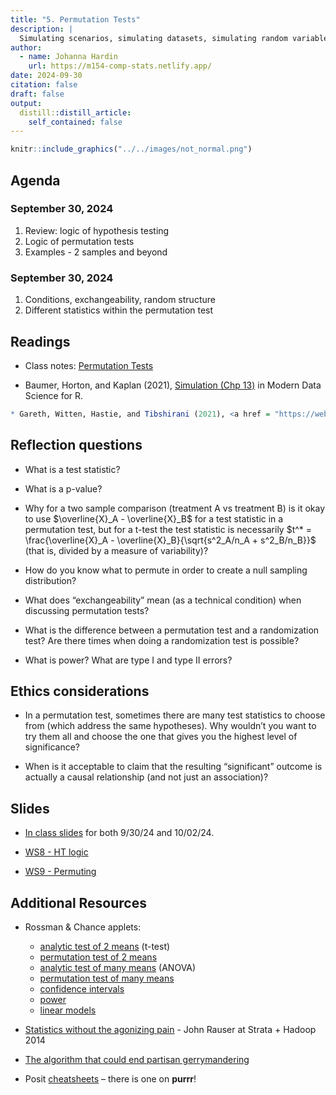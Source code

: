 ```yaml
---
title: "5. Permutation Tests"
description: |
  Simulating scenarios, simulating datasets, simulating random variables.
author:
  - name: Johanna Hardin
    url: https://m154-comp-stats.netlify.app/  
date: 2024-09-30
citation: false
draft: false
output:
  distill::distill_article:
    self_contained: false
---
```



```r
knitr::include_graphics("../../images/not_normal.png")
```



## Agenda <i class="fas fa-calendar-alt" target="_blank"></i>

### September 30, 2024

1. Review: logic of hypothesis testing
2. Logic of permutation tests
3. Examples - 2 samples and beyond



### September 30, 2024

1. Conditions, exchangeability, random structure
2. Different statistics within the permutation test


## Readings <i class="fas fa-book-open"></i> 

* Class notes: <a href = "https://st47s.com/Math154/Notes/05-permutation.html" target= "_blank">Permutation Tests</a>

* Baumer, Horton, and Kaplan (2021), <a href = "https://mdsr-book.github.io/mdsr3e/13-simulation.html" target = "_blank">Simulation (Chp 13)</a> in Modern Data Science for R.

```r
* Gareth, Witten, Hastie, and Tibshirani (2021), <a href = "https://web.stanford.edu/~hastie/ISLR2/ISLRv2_website.pdf" target = "_blank">The Bootstrap (section 5.2) </a> Introduction to Statistical Learning.
```

## Reflection questions <i class="fas fa-lightbulb"></i>

* What is a test statistic?

* What is a p-value?

* Why for a two sample comparison (treatment A vs treatment B) is it okay to use $\overline{X}_A - \overline{X}_B$ for a test statistic in a permutation test, but for a t-test the test statistic is necessarily $t^* = \frac{\overline{X}_A - \overline{X}_B}{\sqrt{s^2_A/n_A + s^2_B/n_B}}$  (that is, divided by a measure of variability)?

* How do you know what to permute in order to create a null sampling distribution?

* What does "exchangeability" mean (as a technical condition) when discussing permutation tests?

* What is the difference between a permutation test and a randomization test?  Are there times when doing a randomization test is possible?

* What is power?  What are type I and type II errors?


## Ethics considerations <i class="fas fa-balance-scale"></i> 

* In a permutation test, sometimes there are many test statistics to choose from (which address the same hypotheses).  Why wouldn't you want to try them all and choose the one that gives you the highest level of significance?

* When is it acceptable to claim that the resulting "significant" outcome is actually a causal relationship (and not just an association)?

## Slides <i class="fas fa-desktop"></i> 


* <a href = "https://m154-comp-stats.netlify.app/slides/2024-09-30-permutations" target = "_blank">In class slides</a> for both 9/30/24 and 10/02/24.

* <a href = "https://m154-comp-stats.netlify.app/handout/ws8_m154_f24_HT.pdf" target = "_blank">WS8 - HT logic</a>

* <a href = "https://m154-comp-stats.netlify.app/handout/ws9_m154_f24_permute.pdf" target = "_blank">WS9 - Permuting</a>

## Additional Resources <i class="fas fa-laptop"></i> 


* Rossman & Chance applets:
   - <a href = "http://www.rossmanchance.com/applets/2021/twopopmodels/TwoPopModels.html?population=model" target = "_blank">analytic test of 2 means</a>  (t-test)
   - <a href = "http://www.rossmanchance.com/applets/2021/anovashuffle/AnovaShuffle.htm?hideExtras=2" target = "_blank">permutation test of 2 means</a>
   - <a href = "http://www.rossmanchance.com/applets/AnovaSim.html" target = "_blank">analytic test of many means</a> (ANOVA)
   - <a href = "http://www.rossmanchance.com/applets/2021/comparegroups/CompareGroups.html" target = "_blank">permutation test of many means</a>
   - <a href = "http://www.rossmanchance.com/applets/2021/confsim/ConfSim.html" target = "_blank">confidence intervals</a>
   - <a href = "http://www.rossmanchance.com/applets/2021/power/power.html" target = "_blank">power</a>   
   - <a href = "http://www.rossmanchance.com/applets/2021/regshuffle/regshuffle.htm" target = "_blank">linear models</a>   
   
* <a href = "https://www.youtube.com/watch?v=5Dnw46eC-0o" target = "_blank">Statistics without the agonizing pain</a> - John Rauser at Strata + Hadoop 2014


* <a href = "https://www.youtube.com/watch?v=gRCZR_BbjTo&t=125s" target = "_blank">The algorithm that could end partisan gerrymandering</a>

* Posit <a href = "https://posit.co/resources/cheatsheets/" target = "_blank">cheatsheets</a> -- there is one on **purrr**!






